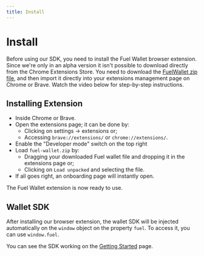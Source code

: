 ```yaml
---
title: Install
---
```


# Install

Before using our SDK, you need to install the Fuel Wallet browser extension.
Since we're only in an alpha version it isn't possible to download directly from the Chrome Extensions Store.
You need to download the [FuelWallet zip file](https://wallet.fuel.network/app/fuel-wallet.zip), and then import it directly into your extensions management page on Chrome or Brave.
Watch the video below for step-by-step instructions.

<DownloadFuelWallet />

<Player src="/how-to-install.mp4" />

## Installing Extension

- Inside Chrome or Brave.
- Open the extensions page; it can be done by:
  - Clicking on settings -> extensions or;
  - Accessing `brave://extensions/` or `chrome://extensions/`.
- Enable the "Developer mode" switch on the top right
- Load `fuel-wallet.zip` by:
  - Dragging your downloaded Fuel wallet file and dropping it in the extensions page or;
  - Clicking on `Load unpacked` and selecting the file.
- If all goes right, an onboarding page will instantly open.

The Fuel Wallet extension is now ready to use.

## Wallet SDK

After installing our browser extension, the wallet SDK will be injected automatically on the `window` object on the property `fuel`. To access it, you can use `window.fuel`.

You can see the SDK working on the [Getting Started](../dev/getting-started) page.
